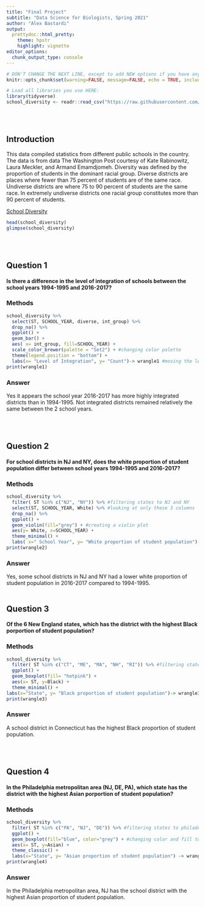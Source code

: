 ```yaml
---
title: "Final Project"
subtitle: "Data Science for Biologists, Spring 2021"
author: "Alex Bastardi"
output: 
  prettydoc::html_pretty:
    theme: hpstr
    highlight: vignette
editor_options: 
  chunk_output_type: console
---
```


```r
# DON'T CHANGE THE NEXT LINE, except to add NEW options if you have any.
knitr::opts_chunk$set(warning=FALSE, message=FALSE, echo = TRUE, include = TRUE)

# Load all libraries you use HERE:
library(tidyverse)
school_diversity <- readr::read_csv("https://raw.githubusercontent.com/rfordatascience/tidytuesday/master/data/2019/2019-09-24/school_diversity.csv")

```

<br><br>

## Introduction

This data compiled statistics from different public schools in the country. The data is from data The Washington Post courtesy of Kate Rabinowitz, Laura Meckler, and Armand Emamdjomeh. Diversity was defined by the proportion of students in the dominant racial group. Diverse districts are places where fewer than 75 percent of students are of the same race. Undiverse districts are where 75 to 90 percent of students are the same race. In extremely undiverse districts one racial group constitutes more than 90 percent of students. 

[School Diversity](https://raw.githubusercontent.com/rfordatascience/tidytuesday/master/data/2019/2019-09-24/school_diversity.csv)

```r
head(school_diversity)
glimpse(school_diversity)
```

<br><br>

## Question 1

#### Is there a difference in the level of integration of schools between the school years 1994-1995 and 2016-2017?

### Methods
```r
school_diversity %>%
  select(ST, SCHOOL_YEAR, diverse, int_group) %>%
  drop_na() %>%
  ggplot() +
  geom_bar() +
  aes( x= int_group, fill=SCHOOL_YEAR) +
  scale_color_brewer(palette = "Set2") + #changing color palette
  theme(legend.position = "bottom") +
  labs(x= "Level of Integration", y= "Count")-> wrangle1 #moving the legend location
print(wrangle1)

```

### Answer

Yes it appears the school year 2016-2017 has more highly integrated districts than in 1994-1995. Not integrated districts remained relatively the same between the 2 school years.

<br><br>

## Question 2

#### For school districts in NJ and NY, does the white proportion of student population differ between school years 1994-1995 and 2016-2017?

### Methods
```r
school_diversity %>%
  filter( ST %in% c("NJ", "NY")) %>% #filtering states to NJ and NY
  select(ST, SCHOOL_YEAR, White) %>% #looking at only these 3 columns
  drop_na() %>%
  ggplot() +
  geom_violin(fill="grey") + #creating a violin plot
  aes(y= White, x=SCHOOL_YEAR) +
  theme_minimal() +
  labs( x=" School Year", y= "White proportion of student population")-> wrangle2
print(wrangle2)
```

### Answer

Yes, some school districts in NJ and NY had a lower white proportion of student population in 2016-2017 compared to 1994-1995.
<br><br>

## Question 3

#### Of the 6 New England states, which has the district with the highest Black porportion of student population?

### Methods
```r
school_diversity %>%
  filter( ST %in% c("CT", "ME", "MA", "NH", "RI")) %>% #filtering states to New England area
  ggplot() +
  geom_boxplot(fill= "hotpink") +
  aes(x= ST, y=Black) +
  theme_minimal() +
labs(x="State", y= "Black proportion of student population")-> wrangle3 #labeling plot
print(wrangle3)
```

### Answer

A school district in Connecticut has the highest Black proportion of student population.

<br><br>

## Question 4

#### In the Philadelphia metropolitan area (NJ, DE, PA), which state has the district with the highest Asian porportion of student population?

### Methods
```r
school_diversity %>%
  filter( ST %in% c("PA", "NJ", "DE")) %>% #filtering states to philadelphia metropolitan area
  ggplot() +
  geom_boxplot(fill="blue", color="grey") + #changing color and fill to be aesthetically pleasing
  aes(x= ST, y=Asian) +
  theme_classic() +
  labs(x="State", y= "Asian proportion of student population") -> wrangle4
print(wrangle4)
```

### Answer

In the Philadelphia metropolitan area, NJ has the school district with the highest Asian proportion of student population.